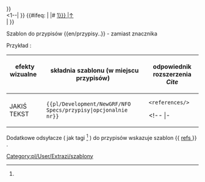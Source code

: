 <noinclude>{{pl/Development/NewGRF/inne strony|en= 
|pl=Template:pl/Development/NewGRF/NFO Specs/przypisy
}}</noinclude><!--
--><includeonly><!--
 ~ ~ ~ ~ ~ ~ ~ ~ ~ ~ koment początek ~ ~ ~ ~ ~ ~ ~ ~ ~ ~
--><!--
--><!--{{#ifeq: {{{2|}}} --><!--
--><!-- | --><!--
--><!--|# <span id="note-{{{2|1}}}" title="odsyłacz przypisu ref-{{{2|1}}}">--><!--
--><!--[[#ref-{{{2|1}}} |↑]]</span> &nbsp; {{extraZi/refs/Pl|text=Przypis|przypis=1 }} <br>--><!--
--><!-- | --><!--
--><!-- }} --><!--
--><!--{{#ifeq: {{{2|}}} --><!--
--><!-- | 1 --><!--
--><!--|# <span id="note-{{expr: {{{2|}}}-1}}" --><!--
      --><!--title="odsyłacz przypisu ref-{{expr: {{{2|}}}-1}}">--><!--
--><!--[[#ref-{{{2|}}} |↑]]</span> &nbsp; {{extraZi/refs/Pl|text=Przypis1|--><!--przypis=1--><!-- }} <br>--><!--
--><!-- | --><!--
--><!-- }} --><!--
--><!--{{#ifeq: {{{2|}}} --><!--
--><!-- | 2 --><!--
--><!--|# <span id="note-{{expr: {{{2|}}}+{{{2|}}} }}" --><!--
      --><!--title="odsyłacz przypisu ref-{{expr: {{{2|}}}+{{{2|}}} }}">--><!--
--><!--[[#ref-{{{2|}}} |↑]]</span> &nbsp; {{extraZi/refs/Pl|text=Przypis2|--><!--przypis=1--><!-- }} <br>--><!--
--><!-- | --><!--
--><!-- }} --><!--
--><!--{{#ifeq: {{{2|}}} --><!--
--><!-- | 3 --><!--
--><!--|# <span id="note-{{expr: {{{2|}}}+{{{3|3}}} }}" --><!--
      --><!--title="odsyłacz przypisu ref-{{expr: {{{2|}}}+{{{3|}}} }}">--><!--
--><!--[[#ref-{{expr: {{{2|}}}+{{{3|3}}} }} |↑]]</span> &nbsp; {{extraZi/refs/Pl|text=Przypis3|--><!--przypis=1--><!-- }} <br>--><!--
--><!-- | --><!--
--><!-- }} --><!--
--><!--
--><!-- wiecej p.
--><!--
--><!--{{#ifeq: {{{2|}}} --><!--
--><!-- | 2 --><!--
--><!--|# <span id="note-{{{2|2}}}" title="odsyłacz przypisu ref-{{{2|2}}}">--><!--
--><!--[[#ref-{{{2|}}} |↑]]</span> &nbsp; {{extraZi/refs/Pl|text=Przypis2|--><!--przypis=1--> }} <br><!--
--><!-- | --><!--
--><!-- }} --><!--
--><!--{{#ifeq: {{{4|}}} --><!--
--><!--| 4 --><!--
--><!--|# <span id="note-{{{4|4}}}" title="odsyłacz przypisu ref-{{{3|3}}}"><!--
--><!--[[#ref-{{{3|}}} |↑]]</span> &nbsp; {{extraZi/refs/Pl|text=przypis|--><!--przypis=1--><!-- }} <br><!--
--><1--| }}<!--
--><!--
 ~ ~ ~ ~ ~ ~ ~ ~ ~ ~ początek ~ ~ ~ ~ ~ ~ ~ ~ ~ ~ <!--
-->{{#ifeq: {{{2|}}} <!--
--> | <!--
-->|# <span id="note-{{{2|1}}}" title="odsyłacz przypisu ref-{{{2|1}}}"><!--
-->[[#ref-{{{2|1}}} |↑]]</span> &nbsp; {{pl/Development/NewGRF/NFO Specs/refs|text=Przypis|przypis=1 }} <br><!--
--> | <!--
--> }}  <!--
--></includeonly><noinclude>

 

Szablon do przypisów <nowiki>{{en/przypisy..}}</nowiki> <!-- lub <nowiki>{{..refs..|name= | }}</nowiki>--> - zamiast znacznika <references> <!-- oraz <ref name=""> </ref> -->



Przykład<!--y-->:

{| 
! efekty wizualne &nbsp; &nbsp; &nbsp; &nbsp; !!składnia szablonu (w miejscu przypisów) &nbsp; !! odpowiednik rozszerzenia ''Cite'' 
|-
| style=vertical-align:middle<!--top--> |JAKIŚ TEKST{{pl/Development/NewGRF/NFO Specs/refs|text=<!--przypis-->|1}} 
| style=vertical-align:<!--bottom-->middle |<code><nowiki>{{pl/Development/NewGRF/NFO Specs/przypisy|opcjonalnie nr}}</nowiki></code> 
| style=vertical-align:<!--bottom-->middle |<!--<code>--><pre><references/></pre><!--</code>--> 
<!-- |- 
|<pre><ref name="słowo">jakiś tekst </ref></pre>||style=vertical-align:middle|<nowiki>{{extraZi/refs/Pl | name =słowo |jakiś test }}</nowiki> || style=vertical-align:middle |--><!--<h5 name=1 style="padding: 1px; white-space:nowrap;">--><!--{{extraZi/refs/Pl|name=słowo|--><!--|text=jakiś test--><!--2 }}--><!--</h5>--><!---->
|}

{{pl/Development/NewGRF/NFO Specs/przypisy}}

<!-- <ref name="slowo"/> #cite_note-slowo-1 #cite_ref-slowo_1-1 -->

Dodatkowe odsyłacze ( jak tagi <ref> </ref> ) do przypisów wskazuje szablon <nowiki>{{</nowiki> [[Template:pl/Development/NewGRF/NFO Specs/refs| refs ]] <nowiki>}}</nowiki> .

<!--<br><br><br><br><br><br><br><br><br><br> <br><br><br><br><br><br><br><br><br><br>-->

[[Category:pl/User/Extrazi/szablony]]
</noinclude>